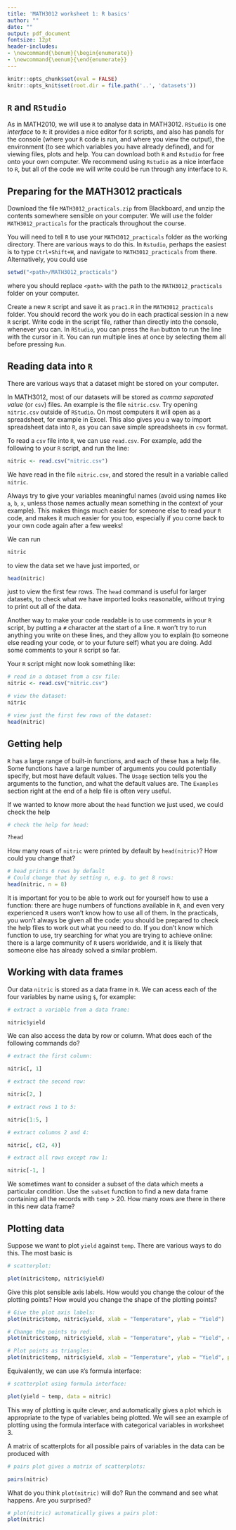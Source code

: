 ```yaml
---
title: 'MATH3012 worksheet 1: R basics'
author: ""
date: ""
output: pdf_document
fontsize: 12pt
header-includes:
- \newcommand{\benum}{\begin{enumerate}}
- \newcommand{\eenum}{\end{enumerate}}
---
```


```r
knitr::opts_chunk$set(eval = FALSE)
knitr::opts_knit$set(root.dir = file.path('..', 'datasets'))
```

## `R` and `RStudio`

As in MATH2010, we will use `R` to analyse data
in MATH3012. `RStudio` is one *interface* to `R`:
it provides a nice editor for `R` scripts, and also has panels for
the console (where your `R` code is run, and where you 
view the output), the environment (to see which variables
you have already defined), and for viewing files,
plots and help. You can download both `R` and `Rstudio` 
for free onto your own computer. 
We recommend using `Rstudio` as a nice interface to `R`,
but all of the code we will write could be run
through any interface to `R`.

## Preparing for the MATH3012 practicals

Download the file `MATH3012_practicals.zip` from Blackboard, and unzip the
contents somewhere sensible on your computer. We will use the folder `MATH3012_practicals`
for the practicals throughout the course.

You will need to tell `R` to use your `MATH3012_practicals` folder as the 
working directory. There are various ways to do this. In `Rstudio`, perhaps
the easiest is to type `Ctrl+Shift+H`, and navigate to `MATH3012_practicals`
from there. Alternatively, you could use 
```r
setwd("<path>/MATH3012_practicals")
```
where you should replace `<path>` with the path to the `MATH3012_practicals` folder 
on your computer.

Create a new `R` script and save it as `prac1.R`
in the `MATH3012_practicals` folder. You should record the work you do in each practical
session in a new `R` script. Write code in the script file,
rather than directly into the console, whenever you can. In `RStudio`,
you can press the `Run` button to run the line with the cursor in it.
You can run multiple lines at once by selecting them all before pressing
`Run`.

## Reading data into `R`

There are various ways that a dataset might be stored on your
computer. 

In MATH3012, most of our datasets will be stored as 
*comma separated value* (or `csv`) files. An example is
the file `nitric.csv`. Try opening `nitric.csv` outside of
`RStudio`. On most computers it will open as a spreadsheet,
for example in Excel. This also gives you a
way to import spreadsheet data into `R`, as you can save
simple spreadsheets in `csv` format.

To read a `csv` file into `R`, we can use `read.csv`.
For example, add the following to your `R` script,
and run the line:
```r
nitric <- read.csv("nitric.csv")
```
We have read in the file `nitric.csv`, and
stored the result in a variable called `nitric`.

Always try to give your variables meaningful names
(avoid using names like `a`, `b`, `x`, unless those
names actually mean something in the context of your example).
This makes things much easier for someone else to read your
`R` code, and makes it much easier for you too, especially
if you come back to your own code again after a few weeks!

We can run
```r
nitric
```
to view the data set we have just imported, or
```r
head(nitric)
```
just to view the first few rows. The `head` command
is useful for larger datasets, to check what
we have imported looks reasonable, without trying to print
out all of the data.

Another way to make your code readable is to use comments
in your `R` script, by putting a `#` character at
the start of a line. `R` won't try to run anything
you write on these lines, and they allow you to explain
(to someone else reading your code, or to your future self)
what you are doing. Add some comments to your `R` script so far.

Your `R` script might now look something like:
```r
# read in a dataset from a csv file:
nitric <- read.csv("nitric.csv")

# view the dataset:
nitric

# view just the first few rows of the dataset:
head(nitric)
```

## Getting help

`R` has a large range of built-in functions, and each of these has a help
file. Some functions have a large number of arguments you could potentially
specify, but most have default values. The `Usage` section tells you 
the arguments to the function, and what the default values are.
The `Examples` section right at the end of a help file is often
very useful.

If we wanted to know more
about the `head` function we just used, we could check the help
```r

# check the help for head:
```
```r
?head
```
How many rows of `nitric` were printed by default by
`head(nitric)`? How could you change that?
```r
# head prints 6 rows by default
# Could change that by setting n, e.g. to get 8 rows:
head(nitric, n = 8)
```

It is important for you to be able to work out
for yourself how to use a function: there are huge
numbers of functions available in `R`, and even very experienced `R` users
won't know how to use all of them.
In the practicals,
you won't always be given all the code:
you should be prepared to check the help files to 
work out what you need to do. If you don't know which function
to use, try searching for what you are trying to achieve online:
there is a large community of `R` users worldwide, and it
is likely that someone else has already solved a similar problem.

## Working with data frames

Our data `nitric` is stored as a data frame in `R`.
We can acess each of the four variables by name using
`$`, for example:
```r

# extract a variable from a data frame:
```
```r
nitric$yield
```
We can also access the data by row or column.
What does each of the following commands do?
```r

# extract the first column:
```
```r
nitric[, 1]
```
```r

# extract the second row:
```
```r
nitric[2, ]
```
```r

# extract rows 1 to 5:
```
```r
nitric[1:5, ]
```
```r

# extract columns 2 and 4:
```
```r
nitric[, c(2, 4)]
```
```r

# extract all rows except row 1:
```
```r
nitric[-1, ]
```

We sometimes want to consider a subset of the data
which meets a particular condition.
Use the `subset` function to find a new data frame
containing all the records with `temp` > 20. How many
rows are there in there in this new data frame?

## Plotting data

Suppose we want to plot `yield` against `temp`.
There are various ways to do this.
The most basic is
```r

# scatterplot:
```
```r
plot(nitric$temp, nitric$yield)
```
Give this plot sensible axis labels. How would you change
the colour of the plotting points? How would you change
the shape of the plotting points?
```r

# Give the plot axis labels:
plot(nitric$temp, nitric$yield, xlab = "Temperature", ylab = "Yield")

# Change the points to red:
plot(nitric$temp, nitric$yield, xlab = "Temperature", ylab = "Yield", col = 2)

# Plot points as triangles:
plot(nitric$temp, nitric$yield, xlab = "Temperature", ylab = "Yield", pch = 2)
```

Equivalently, we can use `R`'s formula interface:
```r

# scatterplot using formula interface:
```
```r
plot(yield ~ temp, data = nitric)
```
This way of plotting is quite clever, and automatically
gives a plot which is appropriate to the type of variables
being plotted. We will see an example of plotting using the
formula interface with categorical variables in worksheet 3.

A matrix of scatterplots for all possible pairs of variables
in the data can be produced with 
```r

# pairs plot gives a matrix of scatterplots:
```
```r
pairs(nitric)
```

What do you think `plot(nitric)` will do? Run the command and
see what happens. Are you surprised?

```r

# plot(nitric) automatically gives a pairs plot:
plot(nitric)
```
